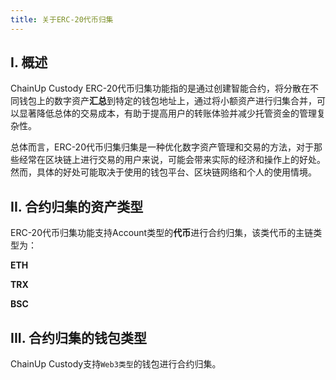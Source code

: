---
title: 关于ERC-20代币归集
---

## I. 概述
ChainUp Custody ERC-20代币归集功能指的是通过创建智能合约，将分散在不同钱包上的数字资产**汇总**到特定的钱包地址上，通过将小额资产进行归集合并，可以显著降低总体的交易成本，有助于提高用户的转账体验并减少托管资金的管理复杂性。

总体而言，ERC-20代币归集归集是一种优化数字资产管理和交易的方法，对于那些经常在区块链上进行交易的用户来说，可能会带来实际的经济和操作上的好处。然而，具体的好处可能取决于使用的钱包平台、区块链网络和个人的使用情境。


## II. 合约归集的资产类型
ERC-20代币归集功能支持Account类型的**代币**进行合约归集，该类代币的主链类型为：

**ETH**

**TRX**

**BSC**


## III. 合约归集的钱包类型
ChainUp Custody支持`Web3类型`的钱包进行合约归集。